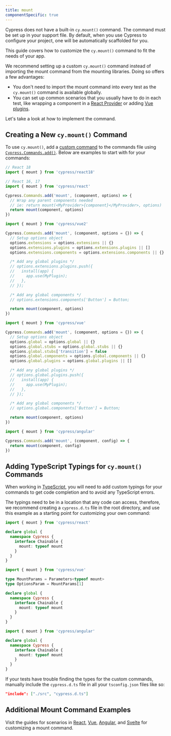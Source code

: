 ```yaml
---
title: mount
componentSpecific: true
---
```


Cypress does not have a built-in `cy.mount()` command. The command must be set
up in your support file. By default, when you use Cypress to configure your
project, one will be automatically scaffolded for you.

This guide covers how to customize the `cy.mount()` command to fit the needs of
your app.

We recommend setting up a custom `cy.mount()` command instead of importing the
mount command from the mounting libraries. Doing so offers a few advantages:

- You don't need to import the mount command into every test as the `cy.mount()`
  command is available globally.
- You can set up common scenarios that you usually have to do in each test, like
  wrapping a component in a
  [React Provider](https://reactjs.org/docs/context.html) or adding
  [Vue plugins](https://vuejs.org/v2/guide/plugins.html).

Let's take a look at how to implement the command.

## Creating a New `cy.mount()` Command

<ImportMountFunctions />

To use `cy.mount()`, add a [custom command](/api/cypress-api/custom-commands) to
the commands file using
[`Cypress.Commands.add()`](/api/cypress-api/custom-commands). Below are examples
to start with for your commands:

<Tabs>
<TabItem value='React'>

```js
// React 18
import { mount } from 'cypress/react18'

// React 16, 17
import { mount } from 'cypress/react'

Cypress.Commands.add('mount', (component, options) => {
  // Wrap any parent components needed
  // ie: return mount(<MyProvider>{component}</MyProvider>, options)
  return mount(component, options)
})
```

</TabItem>
<TabItem value='Vue 2'>

```js
import { mount } from 'cypress/vue2'

Cypress.Commands.add('mount', (component, options = {}) => {
  // Setup options object
  options.extensions = options.extensions || {}
  options.extensions.plugins = options.extensions.plugins || []
  options.extensions.components = options.extensions.components || {}

  /* Add any global plugins */
  // options.extensions.plugins.push({
  //   install(app) {
  //     app.use(MyPlugin);
  //   },
  // });

  /* Add any global components */
  // options.extensions.components['Button'] = Button;

  return mount(component, options)
})
```

</TabItem>
<TabItem value='Vue 3'>

```js
import { mount } from 'cypress/vue'

Cypress.Commands.add('mount', (component, options = {}) => {
  // Setup options object
  options.global = options.global || {}
  options.global.stubs = options.global.stubs || {}
  options.global.stubs['transition'] = false
  options.global.components = options.global.components || {}
  options.global.plugins = options.global.plugins || []

  /* Add any global plugins */
  // options.global.plugins.push({
  //   install(app) {
  //     app.use(MyPlugin);
  //   },
  // });

  /* Add any global components */
  // options.global.components['Button'] = Button;

  return mount(component, options)
})
```

</TabItem>
<TabItem value='Angular'>

```js
import { mount } from 'cypress/angular'

Cypress.Commands.add('mount', (component, config) => {
  return mount(component, config)
})
```

</TabItem>
</Tabs>

## Adding TypeScript Typings for `cy.mount()` Commands

When working in
[TypeScript](https://docs.cypress.io/guides/tooling/typescript-support), you
will need to add custom typings for your commands to get code completion and to
avoid any TypeScript errors.

The typings need to be in a location that any code can access, therefore, we
recommend creating a `cypress.d.ts` file in the root directory, and use this
example as a starting point for customizing your own command:

<Tabs>
<TabItem value="React">

```ts
import { mount } from 'cypress/react'

declare global {
  namespace Cypress {
    interface Chainable {
      mount: typeof mount
    }
  }
}
```

</TabItem>
<TabItem value="Vue">

```ts
import { mount } from 'cypress/vue'

type MountParams = Parameters<typeof mount>
type OptionsParam = MountParams[1]

declare global {
  namespace Cypress {
    interface Chainable {
      mount: typeof mount
    }
  }
}
```

</TabItem>
<TabItem value="Angular">

```ts
import { mount } from 'cypress/angular'

declare global {
  namespace Cypress {
    interface Chainable {
      mount: typeof mount
    }
  }
}
```

</TabItem>
</Tabs>

If your tests have trouble finding the types for the custom commands, manually
include the `cypress.d.ts` file in all your `tsconfig.json` files like so:

```json
"include": ["./src", "cypress.d.ts"]
```

## Additional Mount Command Examples

Visit the guides for scenarios in
[React](/guides/component-testing/react/examples),
[Vue](/guides/component-testing/vue/examples),
[Angular](/guides/component-testing/angular/examples), and
[Svelte](/guides/component-testing/svelte/examples) for customizing a mount
command.
